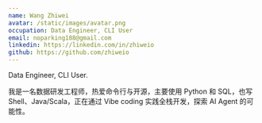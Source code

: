 ```yaml
---
name: Wang Zhiwei
avatar: /static/images/avatar.png
occupation: Data Engineer, CLI User
email: noparking188@gmail.com
linkedin: https://linkedin.com/in/zhiweio
github: https://github.com/zhiweio
---
```


Data Engineer, CLI User.

我是一名数据研发工程师，热爱命令行与开源，主要使用 Python 和 SQL，也写 Shell、Java/Scala，正在通过 Vibe coding 实践全栈开发，探索 AI Agent 的可能性。